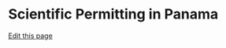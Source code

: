 # Scientific Permitting in Panama
[Edit this page](https://github.com/remygatins/GatinsLabProtocols/edit/main/field_permits_Panama.qmd)
